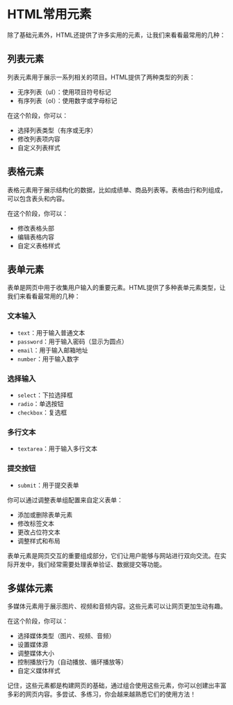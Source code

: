 
<Meta title="前端入门交互式教程/HTML基础/常用元素" of={CommonElementStories} />

# HTML常用元素

除了基础元素外，HTML还提供了许多实用的元素，让我们来看看最常用的几种：

## 列表元素

列表元素用于展示一系列相关的项目。HTML提供了两种类型的列表：
- 无序列表（ul）：使用项目符号标记
- 有序列表（ol）：使用数字或字母标记

<Canvas of={CommonElementStories.Lists} />
<Controls of={CommonElementStories.Lists} />

在这个阶段，你可以：
- 选择列表类型（有序或无序）
- 修改列表项内容
- 自定义列表样式

## 表格元素

表格元素用于展示结构化的数据，比如成绩单、商品列表等。表格由行和列组成，可以包含表头和内容。

<Canvas of={CommonElementStories.Tables} />
<Controls of={CommonElementStories.Tables} />

在这个阶段，你可以：
- 修改表格头部
- 编辑表格内容
- 自定义表格样式

## 表单元素

表单是网页中用于收集用户输入的重要元素。HTML提供了多种表单元素类型，让我们来看看最常用的几种：

### 文本输入
- `text`：用于输入普通文本
- `password`：用于输入密码（显示为圆点）
- `email`：用于输入邮箱地址
- `number`：用于输入数字

### 选择输入
- `select`：下拉选择框
- `radio`：单选按钮
- `checkbox`：复选框

### 多行文本
- `textarea`：用于输入多行文本

### 提交按钮
- `submit`：用于提交表单

<Canvas of={CommonElementStories.Forms} />
<Controls of={CommonElementStories.Forms} />

你可以通过调整表单组配置来自定义表单：
- 添加或删除表单元素
- 修改标签文本
- 更改占位符文本
- 调整样式和布局

表单元素是网页交互的重要组成部分，它们让用户能够与网站进行双向交流。在实际开发中，我们经常需要处理表单验证、数据提交等功能。

## 多媒体元素

多媒体元素用于展示图片、视频和音频内容。这些元素可以让网页更加生动有趣。

<Canvas of={CommonElementStories.Media} />
<Controls of={CommonElementStories.Media} />

在这个阶段，你可以：
- 选择媒体类型（图片、视频、音频）
- 设置媒体源
- 调整媒体大小
- 控制播放行为（自动播放、循环播放等）
- 自定义媒体样式

记住，这些元素都是构建网页的基础，通过组合使用这些元素，你可以创建出丰富多彩的网页内容。多尝试、多练习，你会越来越熟悉它们的使用方法！
